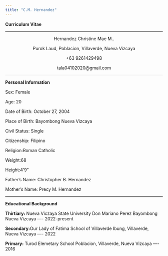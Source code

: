 ```yaml
---
title: "C.M. Hernandez"
---
```


<p><b>Curriculum Vitae</b></p>
</center>
<hr>

<center>
<p>Hernandez Christine Mae M..</p>
<p>Purok Laud, Poblacion, Villaverde, Nueva Vizcaya</p>
<p>+63 9261429498</p>
<p>tala04102020@gmail.com </p>
</center>
<hr>

<p><b> Personal Information</b></p>
<p>Sex: Female </p>
<p>Age: 20 </p>
<p>Date of Birth: October 27, 2004 </p>
<p>Place of Birth: Bayombong Nueva Vizcaya </p>
<p>Civil Status: Single </p>
<p>Citizenship: Filipino </p>
<p>Religion:Roman Catholic </p>
<p>Weight:68 </p>
<p>Height:4'9" </p>
<p>Father's Name: Christopher B. Hernandez  </p>
<p>Mother's Name: Precy M. Hernandez </p>
<hr>

<p><b>Educational Background</b></p>

<p><b>Thirtiary: </b>Nueva Viczaya State University
Don Mariano Perez Bayombong Nueva Vizcaya ----
2022-present </p>
<p><b>Secondary:</b>Our Lady of Fatima School of Villaverde
Ibung, Villaverde, Nueva Vizcaya ----
2022 </p>

<p><b>Primary:</b> Turod Elemetary School
Poblacion, Villaverde, Nueva Vizcaya ----
2016 </p>
